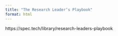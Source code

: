 ```yaml
---
title: "The Research Leader’s Playbook"
format: html
---
```


https://spec.tech/library/research-leaders-playbook